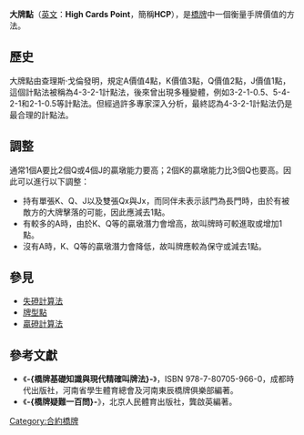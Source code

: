 {{noteTA
|G1=Bridge
|1=zh-hans:查理斯·戈倫; zh-hk:查理斯·戈倫; zh-tw:查理斯·高倫;
}}
'''大牌點'''（[[英語|英文]]：'''High Cards Point'''，簡稱'''HCP'''），是[[定約橋牌|橋牌]]中一個衡量手牌價值的方法。

== 歷史 ==
大牌點由查理斯·戈倫發明，規定A價值4點，K價值3點，Q價值2點，J價值1點，這個計點法被稱為4-3-2-1計點法，後來曾出現多種變體，例如3-2-1-0.5、5-4-2-1和2-1-0.5等計點法。但經過許多專家深入分析，最終認為4-3-2-1計點法仍是最合理的計點法。

== 調整 ==
通常1個A要比2個Q或4個J的贏墩能力要高；2個K的贏墩能力比3個Q也要高。因此可以進行以下調整：
*持有單張K、Q、J以及雙張Qx與Jx，而同伴未表示該門為長門時，由於有被敵方的大牌擊落的可能，因此應減去1點。
*有較多的A時，由於K、Q等的贏墩潛力會增高，故叫牌時可較進取或增加1點。
*沒有A時，K、Q等的贏墩潛力會降低，故叫牌應較為保守或減去1點。

== 參見 ==
*[[失磴計算法|失磴計算法]]
*[[牌型點|牌型點]]
*[[贏磴計算法|贏磴計算法]]

== 參考文獻 ==
*《'''-{橋牌基礎知識與現代精確叫牌法}-'''》，ISBN 978-7-80705-966-0，成都時代出版社，河南省學生體育總會及河南東辰橋牌俱樂部編著。
*《'''-{橋牌疑難一百問}-'''》，北京人民體育出版社，龔啟英編著。

[[Category:合約橋牌|Category:合約橋牌]]